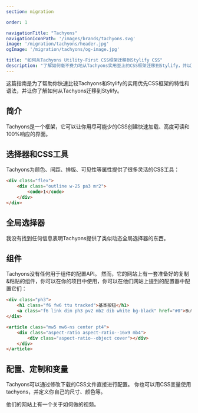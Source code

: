```yaml
---
section: migration

order: 1

navigationTitle: "Tachyons"
navigationIconPath: '/images/brands/tachyons.svg'
image: '/migration/tachyons/header.jpg'
ogImage: '/migration/tachyons/og-image.jpg'

title: "如何从Tachyons Utility-First CSS框架迁移到Stylify CSS"
description: "了解如何毫不费力地从Tachyons实用至上的CSS框架迁移到Stylify，并以更少的代码更快地进行编码。"
---
```


这篇指南是为了帮助你快速比较Tachyons和Stylify的实用优先CSS框架的特性和语法，并让你了解如何从Tachyons迁移到Stylify。

<MigrationNote />

## 简介
Tachyons是一个框架，它可以让你用尽可能少的CSS创建快速加载、高度可读和100%响应的界面。

<MigrationStylifyDescription />


## 选择器和CSS工具

<MigrationCodeBlock image="tachyons.svg">
<div slot="tool">

Tachyons为颜色、间距、排版、可见性等属性提供了很多灵活的CSS工具：

```html
<div class="flex">
	<div class="outline w-25 pa3 mr2">
		<code>1</code>
	</div>
</div>
```

</div>
<div slot="stylify">

<MigrationStylifySelectors />

</div>
</MigrationCodeBlock>


## 全局选择器

<MigrationCodeBlock image="tachyons.svg">
<div slot="tool">

我没有找到任何信息表明Tachyons提供了类似动态全局选择器的东西。

</div>
<div slot="stylify">

<MigrationStylifyCustomSelectors />

</div>
</MigrationCodeBlock>

## 组件
<MigrationCodeBlock image="tachyons.svg">
<div slot="tool">

Tachyons没有任何用于组件的配置API。
然而，它的网站上有一套准备好的复制&粘贴的组件，你可以在你的项目中使用，你可以在他们网站上提到的配置器中配置它们：

```html
<div class="ph3">
	<h1 class="f6 fw6 ttu tracked">基本按钮</h1>
	<a class="f6 link dim ph3 pv2 mb2 dib white bg-black" href="#0">Button Text</a>
</div>

<article class="mw5 mw6-ns center pt4">
	<div class="aspect-ratio aspect-ratio--16x9 mb4">
		<div class="aspect-ratio--object cover"></div>
	</div>
</article>
```

</div>
<div slot="stylify">

<MigrationStylifyComponents />

</div>
</MigrationCodeBlock>

## 配置、定制和变量
<MigrationCodeBlock image="tachyons.svg">
<div slot="tool">

Tachyons可以通过修改下载的CSS文件直接进行配置。
你也可以用CSS变量使用tachyons，并定义你自己的尺寸、颜色等。

他们的网站上有一个关于如何做的视频。

</div>
<div slot="stylify">

<MigrationStylifyVariables />
</div>
</MigrationCodeBlock>

<MigrationPageFooter />

